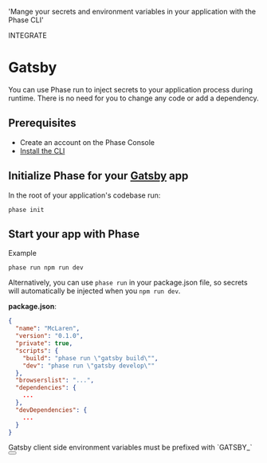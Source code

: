 
  'Mange your secrets and environment variables in your application with the Phase CLI'

<Tag variant="small">INTEGRATE</Tag>

# Gatsby

You can use Phase run to inject secrets to your application process during runtime. There is no need for you to change any code or add a dependency.

## Prerequisites

- Create an account on the Phase Console
- [Install the CLI](/cli)

## Initialize Phase for your [Gatsby](https://www.gatsbyjs.com) app

In the root of your application's codebase run:

```fish
phase init
```

## Start your app with Phase

Example

```fish
phase run npm run dev
```

Alternatively, you can use `phase run` in your package.json file, so secrets will automatically be injected when you `npm run dev`.

**package.json**:

```json
{
  "name": "McLaren",
  "version": "0.1.0",
  "private": true,
  "scripts": {
    "build": "phase run \"gatsby build\"",
    "dev": "phase run \"gatsby develop\""
  },
  "browserslist": "...",
  "dependencies": {
    ...
  },
  "devDependencies": {
    ...
  }
}
```

<Note>
  Gatsby client side environment variables must be prefixed with `GATSBY_`
</Note>

<div className="not-prose">
  <Button
    href="https://www.gatsbyjs.com/docs/how-to/local-development/environment-variables/#accessing-environment-variables-in-the-browser"
    variant="text"
    arrow="right"
    children="Gatsby Docs"
  />
</div>
